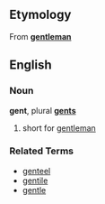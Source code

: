 ==Etymology==
From '''[[gentleman]]'''

==English==
===Noun===
'''gent''', plural '''[[gents]]'''

# short for [[gentleman]]

===Related Terms===
*[[genteel]]
*[[gentile]]
*[[gentle]]